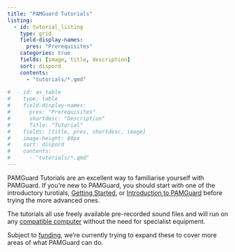```yaml
---
title: "PAMGuard Tutorials"
listing: 
  - id: tutorial_listing
    type: grid
    field-display-names:
      pres: "Prerequisites"
    categories: true
    fields: [image, title, description]
    sort: dispord
    contents: 
      - "tutorials/*.qmd"
      
#  - id: as_table
#    type: table
#    field-display-names:
#      pres: "Prerequisites"
#      shortdesc: "Description"
#      Title: "Tutorial"
#    fields: [title, pres, shortdesc, image]
#    image-height: 80px
#    sort: dispord
#    contents: 
#      - "tutorials/*.qmd"
---
```


PAMGuard Tutorials are an excellent way to familiarise yourself with PAMGuard. If you're new to PAMGuard, you should start with one of the introductory turotials, [Getting Started](./tutorials/getstarted.qmd), or [Introduction to PAMGuard](./tutorials/staticmonitoring.qmd) before trying the more advanced ones.

The tutorials all use freely available pre-recorded sound files and will run on any [compatible computer](systemreq.qmd) without the need for specialist equipment.

::: {#tutorial_listing}
:::

Subject to [funding](funding.qmd), we're currently trying to expand these to cover more areas of what PAMGuard can do.

